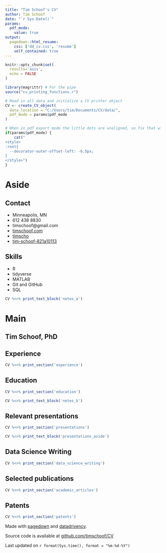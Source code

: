 ```yaml
---
title: "Tim Schoof's CV"
author: Tim Schoof
date: "`r Sys.Date()`"
params:
  pdf_mode:
    value: true
output:
  pagedown::html_resume:
    css: ['dd_cv.css', 'resume']
    self_contained: true
---
```


```r
knitr::opts_chunk$set(
  results='asis', 
  echo = FALSE
)

library(magrittr) # For the pipe
source("cv_printing_functions.r")

# Read in all data and initialize a CV printer object
CV <- create_CV_object(
  data_location = "C:/Users/tim/Documents/CV/data/",  
  pdf_mode = params$pdf_mode
)

```


```r
# When in pdf export mode the little dots are unaligned, so fix that with some conditional CSS.
if(params$pdf_mode) {
    cat("
<style>
:root{
  --decorator-outer-offset-left: -6.5px;
}
</style>")
}
```


Aside
================================================================================

<!-- ![logo](kdtree.png){width=100%} -->

Contact {#contact}
--------------------------------------------------------------------------------
<!-- For more icons, see: https://fontawesome.com/icons?from=io -->

- <i class="fa fa-home"></i> Minneapolis, MN
- <i class="fa fa-phone"></i> 612 438 8830
- <i class="fa fa-envelope"></i> timschoof@gmail.com
- <i class="fa fa-link"></i> [timschoof.com](https://www.timschoof.com/)
- <i class="fa fa-github"></i> [timscho](github.com/timschoof)
- <i class="fab fa-linkedin-in"></i> [tim-schoof-821a10113](https://www.linkedin.com/in/tim-schoof-821a10113/)

Skills {#skills}
--------------------------------------------------------------------------------

- R
- tidyverse
- MATLAB
- Git and GitHub
- SQL


```r
CV %<>% print_text_block('notes_a')
```


Main
================================================================================

Tim Schoof, PhD {#title}
--------------------------------------------------------------------------------

<!-- ```{r} -->
<!-- # Note the special double pipe so we modify the CV object in place -->
<!-- CV %<>% print_text_block("intro")  -->
<!-- ``` -->

Experience {data-icon=laptop}
--------------------------------------------------------------------------------

```r
CV %<>% print_section('experience')
```


Education {data-icon=graduation-cap}
--------------------------------------------------------------------------------

```r
CV %<>% print_section('education')
```

::: aside

```r
CV %<>% print_text_block('notes_b')
```

:::


Relevant presentations  {data-icon=chalkboard}
--------------------------------------------------------------------------------

```r
CV %<>% print_section('presentations')
```

::: aside
```r
CV %<>% print_text_block('presentations_aside')
```
:::

Data Science Writing  {data-icon=laptop}
--------------------------------------------------------------------------------

```r
CV %<>% print_section('data_science_writing')
```

Selected publications {data-icon=book}
--------------------------------------------------------------------------------

```r
CV %<>% print_section('academic_articles')
```

Patents  {data-icon=newspaper}
--------------------------------------------------------------------------------

```r
CV %<>% print_section('patents')
```


::: aside
Made with [pagedown](https://pagedown.rbind.io/) and [datadrivencv](https://github.com/nstrayer/datadrivencv).

Source code is available at [ github.com/timschoof/CV](https://github.com/timschoof/CV)

Last updated on `r format(Sys.time(), format = "%m-%d-%Y")`

:::
